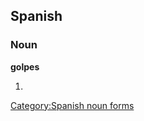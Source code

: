 ==Spanish==

===Noun===
'''golpes'''

# {{plural of|[[golpe]]|lang=Spanish}}

[[Category:Spanish noun forms]]